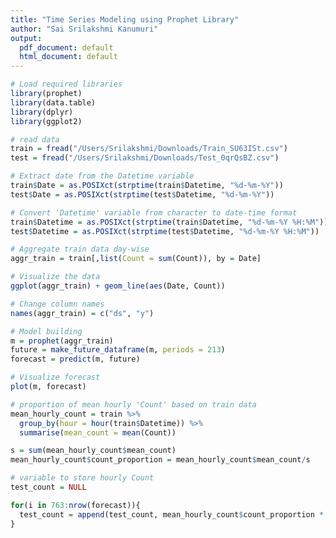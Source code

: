 ```yaml
---
title: "Time Series Modeling using Prophet Library"
author: "Sai Srilakshmi Kanumuri"
output:
  pdf_document: default
  html_document: default
---
```


```r
# Load required libraries
library(prophet)
library(data.table)
library(dplyr)
library(ggplot2)
```


```r
# read data
train = fread("/Users/Srilakshmi/Downloads/Train_SU63ISt.csv")
test = fread("/Users/Srilakshmi/Downloads/Test_0qrQsBZ.csv")
```

```r
# Extract date from the Datetime variable
train$Date = as.POSIXct(strptime(train$Datetime, "%d-%m-%Y"))
test$Date = as.POSIXct(strptime(test$Datetime, "%d-%m-%Y"))
```

```r
# Convert 'Datetime' variable from character to date-time format
train$Datetime = as.POSIXct(strptime(train$Datetime, "%d-%m-%Y %H:%M"))
test$Datetime = as.POSIXct(strptime(test$Datetime, "%d-%m-%Y %H:%M"))
```

```r
# Aggregate train data day-wise
aggr_train = train[,list(Count = sum(Count)), by = Date]
```

```r
# Visualize the data
ggplot(aggr_train) + geom_line(aes(Date, Count))
```

```r
# Change column names
names(aggr_train) = c("ds", "y")
```

```r
# Model building
m = prophet(aggr_train)
future = make_future_dataframe(m, periods = 213)
forecast = predict(m, future)
```

```r
# Visualize forecast
plot(m, forecast)
```

```r
# proportion of mean hourly 'Count' based on train data
mean_hourly_count = train %>%
  group_by(hour = hour(train$Datetime)) %>%
  summarise(mean_count = mean(Count))

s = sum(mean_hourly_count$mean_count)
mean_hourly_count$count_proportion = mean_hourly_count$mean_count/s
```

```r
# variable to store hourly Count
test_count = NULL

for(i in 763:nrow(forecast)){
  test_count = append(test_count, mean_hourly_count$count_proportion * forecast$yhat[i])
}
```



